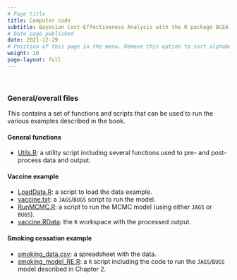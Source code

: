 ```yaml
---
# Page title
title: Computer code
subtitle: Bayesian Cost-Effectiveness Analysis with the R package BCEA
# Date page published
date: 2021-12-29
# Position of this page in the menu. Remove this option to sort alphabetically.
weight: 10
page-layout: full
---
```


<br>

### General/overall files
This contains a set of functions and scripts that can be used to run the various examples described in the book.

#### General functions
- [Utils.R](Utils.R): a utility script including several functions used to pre- and post-process data and output.

#### Vaccine example
- [LoadData.R](LoadData.R): a script to load the data example.
- [vaccine.txt](vaccine.txt): a `JAGS`/`BUGS` script to run the model.
- [RunMCMC.R](RunMCMC.R): a script to run the MCMC model (using either `JAGS` or `BUGS`).
- [vaccine.RData](vaccine.RData): the `R` workspace with the processed output.

#### Smoking cessation example
- [smoking_data.csv](smoking_data.csv): a spreadsheet with the data.
- [smoking_model_RE.R](smoking_model_RE.R): a `R` script including the code to run the `JAGS`/`BUGS` model described in Chapter 2.

<br><br>
